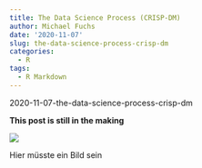 ```yaml
---
title: The Data Science Process (CRISP-DM)
author: Michael Fuchs
date: '2020-11-07'
slug: the-data-science-process-crisp-dm
categories:
  - R
tags:
  - R Markdown
---
```



2020-11-07-the-data-science-process-crisp-dm




**This post is still in the making**




![](/post/2019-11-06-randomized-search_files/p63p0.png)

Hier müsste ein Bild sein 
